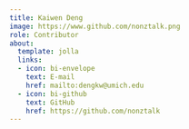 ```yaml
---
title: Kaiwen Deng
image: https://www.github.com/nonztalk.png
role: Contributor
about:
  template: jolla
  links:
  - icon: bi-envelope
    text: E-mail
    href: mailto:dengkw@umich.edu
  - icon: bi-github
    text: GitHub
    href: https://github.com/nonztalk
---
```


